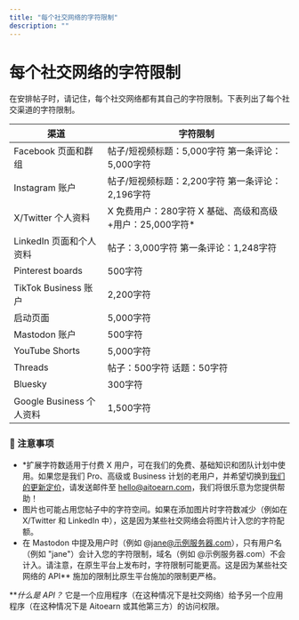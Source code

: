 ```yaml
---
title: "每个社交网络的字符限制"
description: ""
---
```

# 每个社交网络的字符限制

在安排帖子时，请记住，每个社交网络都有其自己的字符限制。下表列出了每个社交渠道的字符限制。

| **渠道** | **字符限制** |
| -------- | ------------- |
| Facebook 页面和群组 | 帖子/短视频标题：5,000字符 第一条评论：5,000字符 |
| Instagram 账户 | 帖子/短视频标题：2,200字符 第一条评论：2,196字符 |
| X/Twitter 个人资料 | X 免费用户：280字符 X 基础、高级和高级+用户：25,000字符* |
| LinkedIn 页面和个人资料 | 帖子：3,000字符 第一条评论：1,248字符 |
| Pinterest boards | 500字符 |
| TikTok Business 账户 | 2,200字符 |
| 启动页面 | 5,000字符 |
| Mastodon 账户 | 500字符 |
| YouTube Shorts | 5,000字符 |
| Threads | 帖子：500字符 话题：50字符 |
| Bluesky | 300字符 |
| Google Business 个人资料 | 1,500字符 |

### 📝 注意事项

- *扩展字符数适用于付费 X 用户，可在我们的免费、基础知识和团队计划中使用。如果您是我们 Pro、高级或 Business 计划的老用户，并希望切换到[我们的更新定价](http://aitoearn.com/定价)，请发送邮件至 [hello@aitoearn.com](mailto:hello@aitoearn.com)，我们将很乐意为您提供帮助！
- 图片也可能占用您帖子中的字符空间。如果在添加图片时字符数减少（例如在 X/Twitter 和 LinkedIn 中），这是因为某些社交网络会将图片计入您的字符配额。
- 在 Mastodon 中提及用户时（例如 @jane@示例服务器.com），只有用户名（例如 "jane"）会计入您的字符限制，域名（例如 @示例服务器.com）不会计入。请注意，在原生平台上发布时，字符限制可能更高。这是因为某些社交网络的 API** 施加的限制比原生平台施加的限制更严格。

***什么是 API？* 它是一个应用程序（在这种情况下是社交网络）给予另一个应用程序（在这种情况下是 Aitoearn 或其他第三方）的访问权限。

